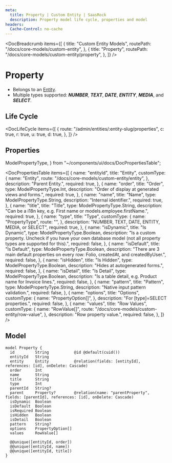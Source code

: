 ```yaml
---
meta:
  title: Property | Custom Entity | SaasRock
  description: Property model life cycle, properties and model
headers:
  Cache-Control: no-cache
---
```



<DocBreadcrumb
  items={[
    {
      title: "Custom Entity Models",
      routePath: "/docs/core-models/custom-entity",
    },
    {
      title: "Property",
      routePath: "/docs/core-models/custom-entity/property",
    },
  ]}
/>

# Property

- Belongs to an [Entity](entity).
- Multiple types supported: **_NUMBER_**, **_TEXT_**, **_DATE_**, **_ENTITY_**, **_MEDIA_**, and **_SELECT_**.

## Life Cycle


<DocLifeCycle
  items={[
    {
      route: "/admin/entities/:entity-slug/properties",
      c: true,
      r: true,
      u: true,
      d: true,
    },
  ]}
/>

## Properties

  ModelPropertyType,
} from "~/components/ui/docs/DocPropertiesTable";

<DocPropertiesTable
  items={[
    {
      name: "entityId",
      title: "Entity",
      customType: {
        name: "Entity",
        route: "/docs/core-models/custom-entity/entity",
      },
      description: "Parent Entity.",
      required: true,
    },
    {
      name: "order",
      title: "Order",
      type: ModelPropertyType.Int,
      description:
        "Order of display at generated views and forms.",
      required: true,
    },
    {
      name: "name",
      title: "Name",
      type: ModelPropertyType.String,
      description: "Internal identifier.",
      required: true,
    },
    {
      name: "title",
      title: "Title",
      type: ModelPropertyType.String,
      description:
        "Can be a i18n key, e.g. First name or models.employee.firstName.",
      required: true,
    },
    {
      name: "type",
      title: "Type",
      customType: {
        name: "PropertyType",
        route: "",
      },
      description:
        "NUMBER, TEXT, DATE, ENTITY, MEDIA, or SELECT",
      required: true,
    },
    {
      name: "isDynamic",
      title: "Is Dynamic",
      type: ModelPropertyType.Boolean,
      description:
        "Is a custom property. Uncheck if you have your own database model (not all property types are supported for this).",
      required: false,
    },
    {
      name: "isDefault",
      title: "Is Default",
      type: ModelPropertyType.Boolean,
      description:
        "There are 3 main default properties on every row: Folio, createdAt, and createdByUser.",
      required: false,
    },
    {
      name: "isHidden",
      title: "Is Hidden",
      type: ModelPropertyType.Boolean,
      description: "Hides at autogenerated forms.",
      required: false,
    },
    {
      name: "isDetail",
      title: "Is Detail",
      type: ModelPropertyType.Boolean,
      description:
        "Is a table detail, e.g. Product name for Invoice lines.",
      required: false,
    },
    {
      name: "pattern",
      title: "Pattern",
      type: ModelPropertyType.String,
      description: "Native input pattern validation.",
      required: false,
    },
    {
      name: "options",
      title: "Options",
      customType: {
        name: "PropertyOption[]",
      },
      description: "For [type]=SELECT properties.",
      required: false,
    },
    {
      name: "values",
      title: "Row Values",
      customType: {
        name: "RowValue[]",
        route: "/docs/core-models/custom-entity/row-value",
      },
      description: "Row property value.",
      required: false,
    },
  ]}
/>

## Model

```
model Property {
  id         String           @id @default(cuid())
  entityId   String
  entity     Entity           @relation(fields: [entityId], references: [id], onDelete: Cascade)
  order      Int
  name       String
  title      String
  type       Int
  parentId   String?
  parent     Property?        @relation(name: "parentProperty", fields: [parentId], references: [id], onDelete: Cascade)
  isDynamic  Boolean
  isDefault  Boolean
  isRequired Boolean
  isHidden   Boolean
  isDetail   Boolean
  pattern    String?
  options    PropertyOption[]
  values     RowValue[]

  @@unique([entityId, order])
  @@unique([entityId, name])
  @@unique([entityId, title])
}
```
